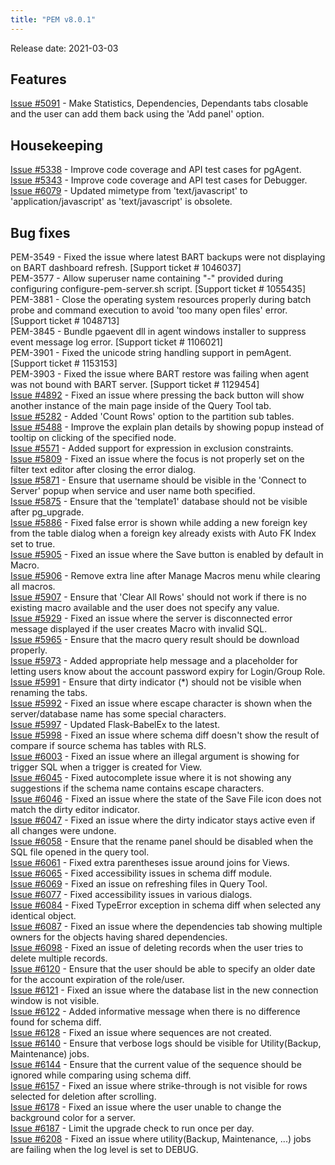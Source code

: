 ```yaml
---
title: "PEM v8.0.1"
---
```




Release date: 2021-03-03

## Features

[Issue \#5091](https://redmine.postgresql.org/issues/5091) - Make Statistics, Dependencies, Dependants tabs closable and the user can add them back using the 'Add panel' option.

## Housekeeping

[Issue \#5338](https://redmine.postgresql.org/issues/5338) - Improve code coverage and API test cases for pgAgent.  
[Issue \#5343](https://redmine.postgresql.org/issues/5343) - Improve code coverage and API test cases for Debugger.  
[Issue \#6079](https://redmine.postgresql.org/issues/6079) - Updated mimetype from 'text/javascript' to 'application/javascript' as 'text/javascript' is obsolete.

## Bug fixes

PEM-3549 - Fixed the issue where latest BART backups were not displaying on BART dashboard refresh. \[Support ticket \# 1046037\]  
PEM-3577 - Allow superuser name containing "-" provided during configuring configure-pem-server.sh script. \[Support ticket \# 1055435\]  
PEM-3881 - Close the operating system resources properly during batch probe and command execution to avoid 'too many open files' error. \[Support ticket \# 1048713\]  
PEM-3845 - Bundle pgaevent dll in agent windows installer to suppress event message log error. \[Support ticket \# 1106021\]  
PEM-3901 - Fixed the unicode string handling support in pemAgent. \[Support ticket \# 1153153\]  
PEM-3903 - Fixed the issue where BART restore was failing when agent was not bound with BART server. \[Support ticket \# 1129454\]  
[Issue \#4892](https://redmine.postgresql.org/issues/4892) - Fixed an issue where pressing the back button will show another instance of the main page inside of the Query Tool tab.  
[Issue \#5282](https://redmine.postgresql.org/issues/5282) - Added 'Count Rows' option to the partition sub tables.  
[Issue \#5488](https://redmine.postgresql.org/issues/5488) - Improve the explain plan details by showing popup instead of tooltip on clicking of the specified node.  
[Issue \#5571](https://redmine.postgresql.org/issues/5571) - Added support for expression in exclusion constraints.  
[Issue \#5809](https://redmine.postgresql.org/issues/5809) - Fixed an issue where the focus is not properly set on the filter text editor after closing the error dialog.  
[Issue \#5871](https://redmine.postgresql.org/issues/5871) - Ensure that username should be visible in the 'Connect to Server' popup when service and user name both specified.  
[Issue \#5875](https://redmine.postgresql.org/issues/5875) - Ensure that the 'template1' database should not be visible after pg\_upgrade.  
[Issue \#5886](https://redmine.postgresql.org/issues/5886) - Fixed false error is shown while adding a new foreign key from the table dialog when a foreign key already exists with Auto FK Index set to true.  
[Issue \#5905](https://redmine.postgresql.org/issues/5905) - Fixed an issue where the Save button is enabled by default in Macro.  
[Issue \#5906](https://redmine.postgresql.org/issues/5906) - Remove extra line after Manage Macros menu while clearing all macros.  
[Issue \#5907](https://redmine.postgresql.org/issues/5907) - Ensure that 'Clear All Rows' should not work if there is no existing macro available and the user does not specify any value.  
[Issue \#5929](https://redmine.postgresql.org/issues/5929) - Fixed an issue where the server is disconnected error message displayed if the user creates Macro with invalid SQL.  
[Issue \#5965](https://redmine.postgresql.org/issues/5965) - Ensure that the macro query result should be download properly.  
[Issue \#5973](https://redmine.postgresql.org/issues/5973) - Added appropriate help message and a placeholder for letting users know about the account password expiry for Login/Group Role.  
[Issue \#5991](https://redmine.postgresql.org/issues/5991) - Ensure that dirty indicator (\*) should not be visible when renaming the tabs.  
[Issue \#5992](https://redmine.postgresql.org/issues/5992) - Fixed an issue where escape character is shown when the server/database name has some special characters.  
[Issue \#5997](https://redmine.postgresql.org/issues/5997) - Updated Flask-BabelEx to the latest.  
[Issue \#5998](https://redmine.postgresql.org/issues/5998) - Fixed an issue where schema diff doesn't show the result of compare if source schema has tables with RLS.  
[Issue \#6003](https://redmine.postgresql.org/issues/6003) - Fixed an issue where an illegal argument is showing for trigger SQL when a trigger is created for View.  
[Issue \#6045](https://redmine.postgresql.org/issues/6045) - Fixed autocomplete issue where it is not showing any suggestions if the schema name contains escape characters.  
[Issue \#6046](https://redmine.postgresql.org/issues/6046) - Fixed an issue where the state of the Save File icon does not match the dirty editor indicator.  
[Issue \#6047](https://redmine.postgresql.org/issues/6047) - Fixed an issue where the dirty indicator stays active even if all changes were undone.  
[Issue \#6058](https://redmine.postgresql.org/issues/6058) - Ensure that the rename panel should be disabled when the SQL file opened in the query tool.  
[Issue \#6061](https://redmine.postgresql.org/issues/6061) - Fixed extra parentheses issue around joins for Views.  
[Issue \#6065](https://redmine.postgresql.org/issues/6065) - Fixed accessibility issues in schema diff module.  
[Issue \#6069](https://redmine.postgresql.org/issues/6069) - Fixed an issue on refreshing files in Query Tool.  
[Issue \#6077](https://redmine.postgresql.org/issues/6077) - Fixed accessibility issues in various dialogs.  
[Issue \#6084](https://redmine.postgresql.org/issues/6084) - Fixed TypeError exception in schema diff when selected any identical object.  
[Issue \#6087](https://redmine.postgresql.org/issues/6087) - Fixed an issue where the dependencies tab showing multiple owners for the objects having shared dependencies.  
[Issue \#6098](https://redmine.postgresql.org/issues/6098) - Fixed an issue of deleting records when the user tries to delete multiple records.  
[Issue \#6120](https://redmine.postgresql.org/issues/6120) - Ensure that the user should be able to specify an older date for the account expiration of the role/user.  
[Issue \#6121](https://redmine.postgresql.org/issues/6121) - Fixed an issue where the database list in the new connection window is not visible.  
[Issue \#6122](https://redmine.postgresql.org/issues/6122) - Added informative message when there is no difference found for schema diff.  
[Issue \#6128](https://redmine.postgresql.org/issues/6128) - Fixed an issue where sequences are not created.  
[Issue \#6140](https://redmine.postgresql.org/issues/6140) - Ensure that verbose logs should be visible for Utility(Backup, Maintenance) jobs.  
[Issue \#6144](https://redmine.postgresql.org/issues/6144) - Ensure that the current value of the sequence should be ignored while comparing using schema diff.  
[Issue \#6157](https://redmine.postgresql.org/issues/6157) - Fixed an issue where strike-through is not visible for rows selected for deletion after scrolling.  
[Issue \#6178](https://redmine.postgresql.org/issues/6178) - Fixed an issue where the user unable to change the background color for a server.  
[Issue \#6187](https://redmine.postgresql.org/issues/6187) - Limit the upgrade check to run once per day.  
[Issue \#6208](https://redmine.postgresql.org/issues/6208) - Fixed an issue where utility(Backup, Maintenance, ...) jobs are failing when the log level is set to DEBUG.
